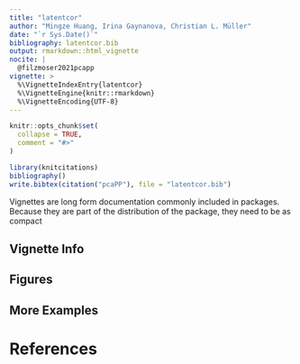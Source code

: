 ```yaml
---
title: "latentcor"
author: "Mingze Huang, Irina Gaynanova, Christian L. Müller"
date: "`r Sys.Date()`"
bibliography: latentcor.bib
output: rmarkdown::html_vignette
nocite: |
  @filzmoser2021pcapp
vignette: >
  %\VignetteIndexEntry{latentcor}
  %\VignetteEngine{knitr::rmarkdown}
  %\VignetteEncoding{UTF-8}
---
```


```r
knitr::opts_chunk$set(
  collapse = TRUE,
  comment = "#>"
)
```

```r
library(knitcitations)
bibliography()
write.bibtex(citation("pcaPP"), file = "latentcor.bib")
```
Vignettes are long form documentation commonly included in packages. Because they are part of the distribution of the package, they need to be as compact 

## Vignette Info


## Figures


## More Examples


# References



